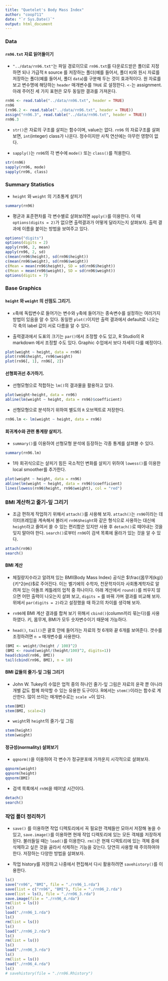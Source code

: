 ```yaml
---
title: "Quetelet's Body Mass Index"
author: "coop711"
date: "`r Sys.Date()`"
output: html_document
---
```


### Data

#### `rn96.txt` 자료 읽어들이기

* `"../data/rn96.txt"`는 파일 경로이므로 `rn96.txt`를 다운로드받은 폴더로 지정하면 되나 가급적 `R` source 를 저장하는 폴더(예를 들어서, 폴더 `R`)와 원시 자료를 저장하는 폴더(예를 들어서, 폴더 `data`)를 구분해 두는 것이 효과적이다. 원 자료를 보고 변수명에 해당하는 `header` 매개변수를 `TRUE` 로 설정한다. `<-`는 assignment. 아래 주어진 세 가지 표현은 모두 동일한 결과를 가져온다.

```r
rn96 <- read.table("../data/rn96.txt", header = TRUE)
rn96
(rn96.2 <- read.table("../data/rn96.txt", header = TRUE))
assign("rn96.3", read.table("../data/rn96.txt", header = TRUE))
rn96.3
```

* `str()`은 자료의 구조를 살피는 함수이며, value는 없다. `rn96` 의 자료구조를 살펴보면,  `int`(integer) class가 나온다. 정수이지만 사칙 연산에는 아무런 영향이 없다.

* `sapply()`는 `rn96`의 각 변수에 `mode()` 또는 `class()`를 적용한다.

```r
str(rn96)
sapply(rn96, mode)
sapply(rn96, class)
```

### Summary Statistics

* `height` 와 `weight` 의 기초통계 살피기

```r
summary(rn96)
```

* 평균과 표준편차를 각 변수별로 살펴보려면 `apply()`를 이용한다. 이 때 `options(digits = 2)`가 없으면 출력결과가 어떻게 달라지는지 살펴보자. 출력 결과에 이름을 붙이는 방법을 보여주고 있다.

```r
options("digits")
options(digits = 2)
apply(rn96, 2, mean)
apply(rn96, 2, sd)
c(mean(rn96$height), sd(rn96$height))
c(mean(rn96$weight), sd(rn96$weight))
c(Mean = mean(rn96$height), SD = sd(rn96$height))
c(Mean = mean(rn96$weight), SD = sd(rn96$weight))
options(digits = 7)
```

### Base Graphics

#### `height` 와 `weight` 의 산점도 그리기. 

* `x`축에 독립변수로 들어가는 변수와 `y`축에 들어가는 종속변수를 설정하는 여러가지 방법이 있음을 알 수 있다. 동일한 `plot()`이지만 출력 결과에서 default로 나오는 각 축의 label 값이 서로 다름을 알 수 있다. 

* 출력결과에서 도표의 크기는 `par()`에서 조정할 수도 있고, R Studio의 R markdown 에서 조정할 수도 있다. Graphic 수업에서 보다 자세히 다룰 예정이다.

```r
plot(weight ~ height, data = rn96)
plot(rn96$height, rn96$weight)
plot(rn96[, 1], rn96[, 2])
```

#### 선형회귀선 추가하기. 

* 선형모형으로 적합하는 `lm()`의 결과물을 활용하고 있다.

```r
plot(weight~height, data = rn96)
abline(lm(weight ~ height, data = rn96)$coefficient)
```

* 선형모형으로 분석하기 위하여 별도의 `R` 오브젝트로 저장한다.

```r
rn96.lm <- lm(weight ~ height, data = rn96)
```

#### 회귀계수와 관련 통계량 살피기. 

* `summary()`를 이용하여 선형모형 분석에 등장하는 각종 통계를 살펴볼 수 있다.

```r
summary(rn96.lm)
```

* 1차 회귀식으로는 살피기 힘든 국소적인 변화를 살피기 위하여 `lowess()`를 이용한 local smoother를 추가한다.

```r
plot(weight ~ height, data = rn96)
abline(lm(weight ~ height, data = rn96)$coefficient)
lines(lowess(rn96$height, rn96$weight), col = "red")
```


### BMI 계산하고 줄기-잎 그리기

* 조금 편하게 작업하기 위해서 `attach()`를 사용해 보자. `attach()`는 `rn96`이라는 데이터프레임을 계속해서 불러서 `rn96$height`와 같은 형식으로 사용하는 대신에 `height`라고 줄여서 쓸 수 있는 편리함은 있지만 사용 후 `detach()`로 떼어내는 것을 잊지 말아야 한다. `search()`로부터 `rn96`이 검색 목록에 올라가 있는 것을 알 수 있다.

```r
attach(rn96)
search()
```

#### BMI 계산

* 체질량지수라고 알려져 있는 BMI(Body Mass Index) 공식은 $\frac{몸무게(kg)}{키^2(m)}$로 주어진다. 이는 벨기에의 수학자, 천문학자이자 사회통계학자로 알려져 있는 아돌프 케틀레의 업적 중 하나이다. 아래 계산에서 `round()`를 씌우지 않으면 어떤 출력이 나오는지 살펴 보고, `digits = ` 를 바꿔 가며 결과를 비교해 보자. 위에서 `par(digits = 2)`라고 설정했을 때 하고의 차이를 생각해 보자.

* `rn96`에 BMI 계산 결과를 합쳐 보기 위해서 `cbind()`(column끼리 묶는다)를 사용하였다. 키, 몸무게, BMI가 모두 숫자변수이기 때문에 가능하다. 

* `head()`, `tail()`은 괄호 안에 들어가는 자료의 첫 6개와 끝 6개를 보여준다. 갯수를 조정하려면 `n = ` 매개변수를 사용한다.  

```r
(BMI <- weight/(height / 100)^2)
(BMI <- round(weight/(height/100)^2, digits=1))
head(cbind(rn96, BMI))
tail(cbind(rn96, BMI), n = 10)
```

#### BMI 값들의 줄기-잎 그림 그리기

* John W. Tukey의 수많은 업적 중의 하나인 줄기-잎 그림은 자료의 윤곽 뿐 아니라 개별 값도 함께 파악할 수 있는 유용한 도구이다. R에서는 `stem()`이라는 함수로 계산한다. 많이 쓰이는 매개변수로는 `scale = `이 있다.

```r
stem(BMI)
stem(BMI, scale=2)
```

- `weight`와 `height`의 줄기-잎 그림

```r
stem(height)
stem(weight)
```

#### 정규성(normality) 살펴보기

* `qqnorm()`을 이용하여 각 변수가 정규분포에 가까운지 시각적으로 살펴보자.

```r
qqnorm(weight)
qqnorm(height)
qqnorm(BMI)
```

* 검색 목록에서 `rn96`을 떼어낼 시간이다. 

```r
detach()
search()
```

### 작업 폴더 정리하기

* `save()` 를 이용하면 작업 디렉토리에서 꼭 필요한 객체들만 모아서 저장해 놓을 수 있고, `save.image()`를 이용하면 현재 작업 디렉토리에 있는 모든 객체를 저장하게 된다. 불러들일 때는 `load()`를 이용한다. `rm()`은 현재 디렉토리에 있는 객체 중에 삭제하고 싶은 것을 골라서 삭제하는 기능을 갖는다. 당연히 사용할 때 주의하여야 한다. 저장하는 다양한 방법을 살펴보자.

* 작업 history를 저장하고 나중에서 편집해서 다시 활용하려면 `savehistory()`를 이용한다.

```r
ls()
save("rn96", "BMI", file = "./rn96_1.rda")
save(list = c("rn96", "BMI"), file = "./rn96_2.rda")
save(list = ls(), file = "./rn96_3.rda")
save.image(file = "./rn96_4.rda")
rm(list = ls())
ls()
load("./rn96_1.rda")
ls()
rm(list = ls())
ls()
load("./rn96_2.rda")
ls()
rm(list = ls())
ls()
load("./rn96_3.rda")
ls()
rm(list = ls())
load("./rn96_4.rda")
ls()
# savehistory(file = "./rn96.Rhistory")
```
